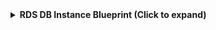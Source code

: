 <details>
<summary><b>RDS DB Instance Blueprint (Click to expand)</b></summary>

```json showLineNumbers
{
  "identifier": "rdsDbInstance",
  "title": "RDS DB Instance",
  "icon": "AWS",
  "schema": {
    "properties": {
      "dbInstanceIdentifier": {
        "type": "string",
        "title": "DB Instance Identifier",
        "description": "The unique identifier of the RDS DB instance"
      },
      "dbInstanceArn": {
        "type": "string",
        "title": "ARN",
        "description": "The Amazon Resource Name (ARN) of the DB instance"
      },
      "engine": {
        "type": "string",
        "title": "Engine",
        "description": "The database engine type (e.g., mysql, postgres, oracle-ee)"
      },
      "dbInstanceClass": {
        "type": "string",
        "title": "Instance Class",
        "description": "The compute and memory capacity of the DB instance (e.g., db.t3.micro, db.m4.xlarge)"
      },
      "dbInstanceStatus": {
        "type": "string",
        "title": "Status",
        "description": "The current status of the DB instance",
        "enum": [
          "available",
          "backing-up",
          "creating",
          "deleting",
          "failed",
          "incompatible-credentials",
          "incompatible-network",
          "incompatible-option-group",
          "incompatible-parameters",
          "incompatible-restore",
          "maintenance",
          "modifying",
          "rebooting",
          "renaming",
          "resetting-master-credentials",
          "restore-error",
          "storage-full",
          "storage-optimization",
          "upgrading"
        ]
      },
      "multiAZ": {
        "type": "boolean",
        "title": "Multi-AZ",
        "description": "Whether the DB instance is deployed in multiple Availability Zones"
      },
      "storageEncrypted": {
        "type": "boolean",
        "title": "Storage Encrypted",
        "description": "Whether the DB instance storage is encrypted"
      }
    },
    "required": []
  },
  "mirrorProperties": {},
  "calculationProperties": {},
  "aggregationProperties": {},
  "relations": {
    "account": {
      "title": "Account",
      "target": "awsAccount",
      "required": false,
      "many": false
    }
  }
}
```

</details>
